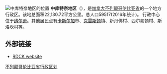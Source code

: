 {{unreferenced|time=2009-12-05T02:57:07+00:00}}
[[Image:Central_Kootenay_Regional_District,_British_Columbia_Location.png|中库特奈地区的位置]]
'''中库特奈地区'''（{{lang-en|Regional District of Central Kootenay}}），是[[加拿大|加拿大]][[不列颠哥伦比亚省|不列颠哥伦比亚省]]的一个地方行政区。该地总面积22,130.72平方公里。总人口59517(2016年统计)。 行政中心位于[[纳尔逊|纳尔逊]]。其他居民点有[[卡斯尔加|卡斯尔加]]市、[[克雷斯顿|克雷斯顿]]镇、新丹佛村、西尔弗顿村、斯洛坎村等。

==外部链接==
* [http://www.rdck.bc.ca RDCK website]{{Wayback|url=http://www.rdck.bc.ca/ |date=20180315065249 }}

{{不列颠哥伦比亚省行政区划}}

[[Category:不列颠哥伦比亚省行政区划|不列颠哥伦比亚省行政区划]]